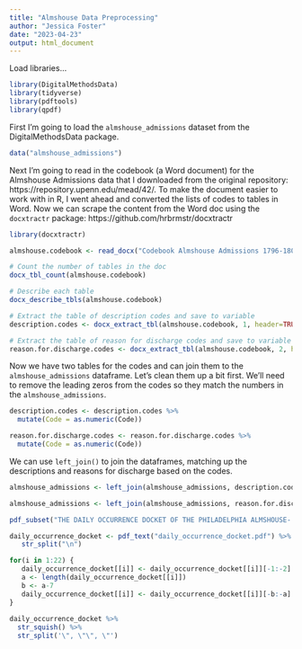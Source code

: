 ```yaml
---
title: "Almshouse Data Preprocessing"
author: "Jessica Foster"
date: "2023-04-23"
output: html_document
---
```


Load libraries...
```r
library(DigitalMethodsData)
library(tidyverse)
library(pdftools)
library(qpdf)
```

First I'm going to load the `almshouse_admissions` dataset from the DigitalMethodsData package.
```r
data("almshouse_admissions")
```

Next I'm going to read in the codebook (a Word document) for the Almshouse Admissions data that I downloaded from the original repository: https://repository.upenn.edu/mead/42/. To make the document easier to work with in R, I went ahead and converted the lists of codes to tables in Word. Now we can scrape the content from the Word doc using the `docxtractr` package: https://github.com/hrbrmstr/docxtractr

```r
library(docxtractr)

almshouse.codebook <- read_docx("Codebook Almshouse Admissions 1796-1803 - with tables.docx")

# Count the number of tables in the doc
docx_tbl_count(almshouse.codebook)

# Describe each table
docx_describe_tbls(almshouse.codebook)

# Extract the table of description codes and save to variable
description.codes <- docx_extract_tbl(almshouse.codebook, 1, header=TRUE)

# Extract the table of reason for discharge codes and save to variable
reason.for.discharge.codes <- docx_extract_tbl(almshouse.codebook, 2, header=TRUE)
```

Now we have two tables for the codes and can join them to the `almshouse_admissions` dataframe. Let's clean them up a bit first. We'll need to remove the leading zeros from the codes so they match the numbers in the `almshouse_admissions`.
```r
description.codes <- description.codes %>%
  mutate(Code = as.numeric(Code))

reason.for.discharge.codes <- reason.for.discharge.codes %>%
  mutate(Code = as.numeric(Code))
```

We can use `left_join()` to join the dataframes, matching up the descriptions and reasons for discharge based on the codes.
```r
almshouse_admissions <- left_join(almshouse_admissions, description.codes, by=c("Descriptions.by.Clerk"="Code"))

almshouse_admissions <- left_join(almshouse_admissions, reason.for.discharge.codes, by=c("Reason.Discharged"="Code"))
```

```r
pdf_subset("THE DAILY OCCURRENCE DOCKET OF THE PHILADELPHIA ALMSHOUSE- SELECTED ENTRIES, 1800–1804.pdf", pages = 2:23, output = "daily_occurrence_docket.pdf") # Remove unnecessary pages

daily_occurrence_docket <- pdf_text("daily_occurrence_docket.pdf") %>%
   str_split("\n")

for(i in 1:22) {
   daily_occurrence_docket[[i]] <- daily_occurrence_docket[[i]][-1:-2]
   a <- length(daily_occurrence_docket[[i]])
   b <- a-7
   daily_occurrence_docket[[i]] <- daily_occurrence_docket[[i]][-b:-a]
}
 
daily_occurrence_docket %>%
  str_squish() %>%
  str_split('\", \"\", \"')
```


